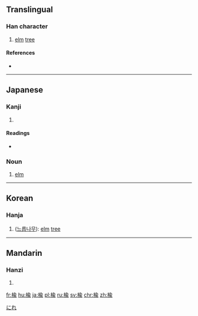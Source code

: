 {{also|榆}}
==Translingual==

===Han character===
{{Han char|rn=75|rad=木|as=09|sn=13|four=|canj=DOMV|ids=⿰木兪}}

# [[elm]] [[tree]]

====References====
* {{Han ref|kx=0540.120|dkj=15153|hdz=21253.010|uh=6961|ud=26977}}

----

==Japanese==

===Kanji===
{{ja-kanji|grade=|rs=木09}}

# {{defn|lang=ja|sort=木09}}

====Readings====
* {{ja-readings|on=[[ゆ]] (yu)|kun=[[にれ]] (nire)}}

===Noun===
{{ja-noun|にれ|ニレ}}

# [[elm]]

[[Category:ja:Trees|にれ]]

----

==Korean==

===Hanja===
{{ko-hanja|hangeul=[[유]]|eumhun=|rv=yu|mr=yu|y=yu}}

# ([[느릅나무]]): [[elm]] [[tree]]

----

==Mandarin==

===Hanzi===
{{cmn-hanzi|pin=[[yú]] ([[yu2]])|wg=yü<sup>2</sup>}}

# {{defn|lang=cmn|sort=木09}}

[[fr:楡]]
[[hu:楡]]
[[ja:楡]]
[[pl:楡]]
[[ru:楡]]
[[sv:楡]]
[[chr:楡]]
[[zh:楡]]